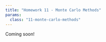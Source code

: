 ```yaml
---
title: "Homework 11 - Monte Carlo Methods"
params:
  class: "11-monte-carlo-methods"
---
```


Coming soon!

